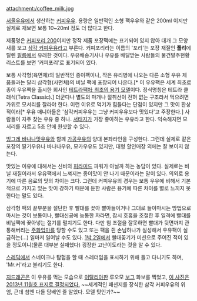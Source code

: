 attachment:/coffee_milk.jpg

[[서울우유]]에서 생산하는 [[커피우유]]. 용량은 일반적인 소형 팩우유와 같은 200ml 이지만 실제로 재보면 보통 10~20ml 정도 더 많다고 한다.

제품명은 [http://www.seoulmilk.co.kr/enterprise/product/product_view.sm?subname=02&gubun=03&nmNo=10000000000205&page=1 커피포리 200]이지만 정작 제품 포장팩에는 표기되어 있지 않아 대개 그 모양새를 보고 [[삼각 커피우유]]라고 부른다. 커피포리라는 이름의 '포리'는 포장 재질인 '''폴리'''에틸렌 [[필름]]에서 유래한 것이다. 우유배송기사나 우유를 배달받는 사람들의 물건발주현황 리스트를 보면 '커피포리'로 표기되어 있다.

보통 사각형(육면체)의 일반적인 종이팩이나, 작은 유리병에 나오는 다른 소형 우유 제품들과는 달리 삼각형(사면체)의 비닐 팩에 포장되어 나온다.[* 이 우유팩은 세계 최초로 종이 우유팩을 출시한 회사인 [http://www.youtube.com/watch?v=NeamiiSgyJY 테트라팩社 최초의 용기 모델]이다. 정식명칭은 테트라 클래식(Tetra Classic).] 더군다나 별도의 마개나 절취선이 전혀 없는 구조라서 먹으려면 가위로 모서리를 잘라야 한다. 이런 이유로 먹기가 힘들다는 단점이 있지만 그 맛이 환상적이라[* 우유 매니아들은 '삼각커피우유는 그냥 커피우유보다 맛있다'고 주장한다.] 사람들이 자주 찾는 우유 중 하나. [[서태지]]가 가장 좋아하는 우유라고 한다. 익숙해지면 모서리를 자르고 5초 안에 원샷할 수 있다.

[[빙그레 바나나맛우유]]와 함께 [[가공우유]]의 양대 본좌라인을 구성한다. 그런데 실제로 같은 포장의 딸기우유나 바나나우유, 모카우유도 있지만, 대형 할인매장 외에는 잘 보이지 않는다.

맛있는 이유에 대해서는 신비의 [[피라미드]] 파워가 아닐까 하는 농담이 있다. 실제로는 비닐 재질이라서 우유팩에서 느껴지는 종이맛이 안 나기 때문이라는 말이 있다. 의외로 용기에 따른 음료의 맛의 차이는 크다. 그런데 커피우유의 경우는 보통 우유에 비해서 기본적으로 가지고 있는 맛이 강하기 때문에 둔한 사람은 용기에 따른 차이를 별로 느끼지 못한다는 말도 있다.

삼각형 팩의 끝부분을 절단한 후 빨대를 꽂아 빨아들이거나 그대로 들이마시는 방법으로 마시는 것이 보통이나, 빨대신공에 능통한 자라면, 잠시 호흡을 조절한 후 일격에 빨대를 비닐팩에 꽃아넣는 절기를 펼치기도 한다. 다만 힘 조절을 잘못하면 빨대가 뒷면까지 관통해버리는 [[주화입마]]를 당할 수도 있고 또는 팩을 쥔 손님하나가 실성해서 우유팩이 실금하는(…) 일마저 일어날 수도 있다. [[1박 2일]]에서 빨대꽂기가 미션으로 주어진 적이 있을 정도이니(물론 대부분 실패했다) 굉장한 고난이도라는 것을 알 수 있다.

[[스레딕]]에서 스네이크나 탐험을 할 때 스레더임을 표시하기 위해 들고 다니기도 하며, 'Mr.커'라고 불리기도 한다.

[[지드래곤]]은 이 우유를 먹는 모습으로 [[이탈리아]]판 루오모 [[보그]] 화보를 찍었고, [http://www.dt.co.kr/contents.html?article_no=2013112002019919794028 이 사진은 2013년 11월호 표지로 결정되었다.] ~~세계적인 패션지를 장식한 삼각 커피우유의 위엄, 근데 첨엔 다들 담배인 줄 알았다. 모델 탓인가?~~
